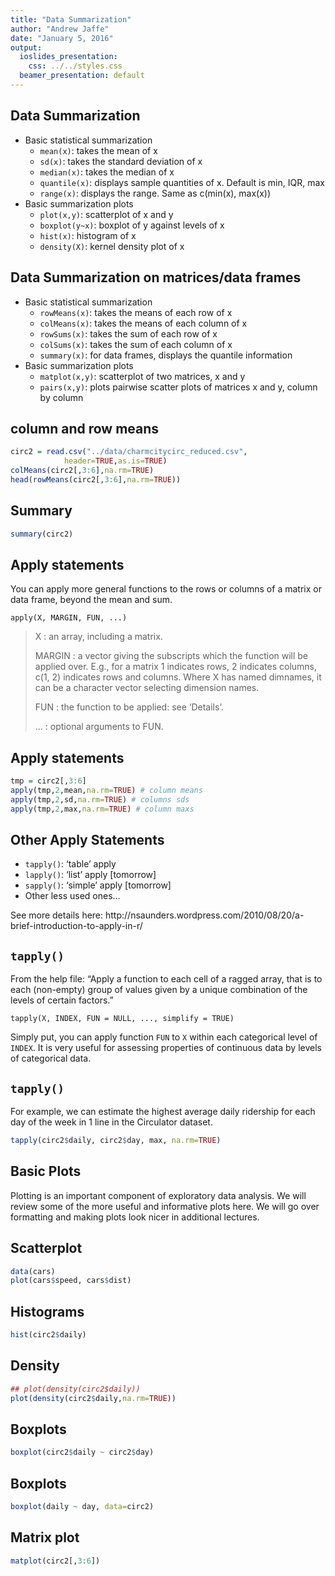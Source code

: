 ```yaml
---
title: "Data Summarization"
author: "Andrew Jaffe"
date: "January 5, 2016"
output:
  ioslides_presentation:
    css: ../../styles.css
  beamer_presentation: default
---
```


## Data Summarization

* Basic statistical summarization
    * `mean(x)`: takes the mean of x
    * `sd(x)`: takes the standard deviation of x
    * `median(x)`: takes the median of x
    * `quantile(x)`: displays sample quantities of x. Default is min, IQR, max
    * `range(x)`: displays the range. Same as c(min(x), max(x))

* Basic summarization plots
    * `plot(x,y)`: scatterplot of x and y
    * `boxplot(y~x)`: boxplot of y against levels of x
    * `hist(x)`: histogram of x
    * `density(X)`: kernel density plot of x

## Data Summarization on matrices/data frames

* Basic statistical summarization
    * `rowMeans(x)`: takes the means of each row of x
    * `colMeans(x)`: takes the means of each column of x
    * `rowSums(x)`: takes the sum of each row of x
    * `colSums(x)`: takes the sum of each column of x
    * `summary(x)`: for data frames, displays the quantile information
    
* Basic summarization plots
    * `matplot(x,y)`: scatterplot of two matrices, x and y
    * `pairs(x,y)`: plots pairwise scatter plots of matrices x and y, column by column

## column and row means

```r
circ2 = read.csv("../data/charmcitycirc_reduced.csv", 
            header=TRUE,as.is=TRUE)
colMeans(circ2[,3:6],na.rm=TRUE)
head(rowMeans(circ2[,3:6],na.rm=TRUE))
```

## Summary

```r
summary(circ2)
```

## Apply statements

You can apply more general functions to the rows or columns of a matrix or data frame, beyond the mean and sum.

```
apply(X, MARGIN, FUN, ...)
```

> X : an array, including a matrix.
> 
> MARGIN : a vector giving the subscripts which the function will be applied over. E.g., for a matrix 1 indicates rows, 2 indicates columns, c(1, 2) indicates rows and columns. Where X has named dimnames, it can be a character vector selecting dimension names.
> 
> FUN	: the function to be applied: see 'Details'. 
> 
> ...	: optional arguments to FUN.

## Apply statements

```r
tmp = circ2[,3:6]
apply(tmp,2,mean,na.rm=TRUE) # column means
apply(tmp,2,sd,na.rm=TRUE) # columns sds
apply(tmp,2,max,na.rm=TRUE) # column maxs
```

## Other Apply Statements

* `tapply()`: 'table' apply
* `lapply()`: 'list' apply [tomorrow]
* `sapply()`: 'simple' apply [tomorrow]
* Other less used ones...

See more details here: http://nsaunders.wordpress.com/2010/08/20/a-brief-introduction-to-apply-in-r/

## `tapply()`

From the help file: "Apply a function to each cell of a ragged array, that is to each (non-empty) group of values given by a unique combination of the levels of certain factors."

```
tapply(X, INDEX, FUN = NULL, ..., simplify = TRUE)
```

Simply put, you can apply function `FUN` to `X` within each categorical level of `INDEX`. It is very useful for assessing properties of continuous data by levels of categorical data.

## `tapply()`

For example, we can estimate the highest average daily ridership for each day of the week in 1 line in the Circulator dataset. 

```r
tapply(circ2$daily, circ2$day, max, na.rm=TRUE)
```

## Basic Plots

Plotting is an important component of exploratory data analysis. We will review some of the more useful and informative plots here. We will go over formatting and making plots look nicer in additional lectures.

## Scatterplot

```r
data(cars)
plot(cars$speed, cars$dist)
```

## Histograms

```r
hist(circ2$daily)
```

## Density

```r
## plot(density(circ2$daily))
plot(density(circ2$daily,na.rm=TRUE))
```

## Boxplots


```r
boxplot(circ2$daily ~ circ2$day)
```

## Boxplots


```r
boxplot(daily ~ day, data=circ2)
```

## Matrix plot

```r
matplot(circ2[,3:6])
```

